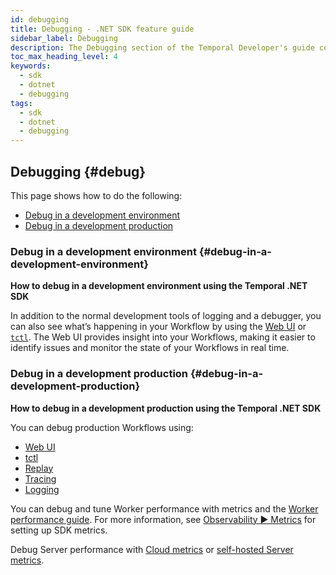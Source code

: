 ```yaml
---
id: debugging
title: Debugging - .NET SDK feature guide
sidebar_label: Debugging
description: The Debugging section of the Temporal Developer's guide covers the many ways to debug your application.
toc_max_heading_level: 4
keywords:
  - sdk
  - dotnet
  - debugging
tags:
  - sdk
  - dotnet
  - debugging
---
```


## Debugging {#debug}

This page shows how to do the following:

- [Debug in a development environment](#debug-in-a-development-environment)
- [Debug in a development production](#debug-in-a-development-production)

### Debug in a development environment {#debug-in-a-development-environment}

**How to debug in a development environment using the Temporal .NET SDK**

In addition to the normal development tools of logging and a debugger, you can also see what’s happening in your Workflow by using the [Web UI](/web-ui) or [`tctl`](/tctl-v1).
The Web UI provides insight into your Workflows, making it easier to identify issues and monitor the state of your Workflows in real time.

### Debug in a development production {#debug-in-a-development-production}

**How to debug in a development production using the Temporal .NET SDK**

You can debug production Workflows using:

- [Web UI](/web-ui)
- [tctl](/tctl-v1)
- [Replay](/develop/dotnet/testing-suite#replay-test)
- [Tracing](/develop/dotnet/observability#tracing)
- [Logging](/develop/dotnet/observability#logging)

You can debug and tune Worker performance with metrics and the [Worker performance guide](/develop/worker-performance).
For more information, see [Observability ▶️ Metrics](/develop/dotnet/observability#metrics) for setting up SDK metrics.

Debug Server performance with [Cloud metrics](/cloud/metrics/) or [self-hosted Server metrics](/self-hosted-guide/production-checklist#scaling-and-metrics).
